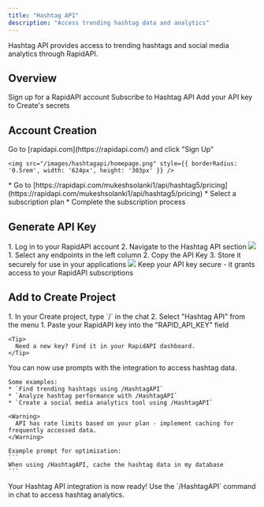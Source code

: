 ```yaml
---
title: "Hashtag API"
description: "Access trending hashtag data and analytics"
---
```


Hashtag API provides access to trending hashtags and social media analytics through RapidAPI.

## Overview

<CardGroup cols={2}>
  <Card title="Create Account" icon="user">
    Sign up for a RapidAPI account
  </Card>
  <Card title="Get API Key" icon="key">
    Subscribe to Hashtag API
  </Card>
  <Card title="Copy into Create" icon="plug">
    Add your API key to Create's secrets
  </Card>
</CardGroup>

## Account Creation

<Steps>
  <Step title="Visit RapidAPI Website">
    Go to [rapidapi.com](https://rapidapi.com/) and click "Sign Up"
    
    <img src="/images/hashtagapi/homepage.png" style={{ borderRadius: '0.5rem', width: '624px', height: '303px' }} />
  </Step>

  <Step title="Subscribe to Hashtag API Pro">
    * Go to [https://rapidapi.com/mukeshsolanki1/api/hashtag5/pricing](https://rapidapi.com/mukeshsolanki1/api/hashtag5/pricing)
    * Select a subscription plan
    * Complete the subscription process
  </Step>
</Steps>

## Generate API Key

<Steps>
  <Step title="Access Your Dashboard">
    1. Log in to your RapidAPI account
    2. Navigate to the Hashtag API section
    <img src="/images/hashtagapi/dashboard.png" style={{ borderRadius: '0.5rem' }} />
  </Step>

  <Step title="Find your API Key">
    1. Select any endpoints in the left column
    2. Copy the API Key
    3. Store it securely for use in your applications
    <img src="/images/hashtagapi/apigen.png" style={{ borderRadius: '0.5rem' }} />
    <Warning>
      Keep your API key secure - it grants access to your RapidAPI subscriptions
    </Warning>
  </Step>
</Steps>

## Add to Create Project

<Steps>
  <Step title="Add the integration">
    1. In your Create project, type `/` in the chat 
    2. Select "Hashtag API" from the menu
  </Step>

  <Step title="Add your API key">
    1. Paste your RapidAPI key into the "RAPID_API_KEY" field
    
    <Tip>
      Need a new key? Find it in your RapidAPI dashboard.
    </Tip>
  </Step>

  <Step title="Use it">
    You can now use prompts with the integration to access hashtag data.

    Some examples:
    * `Find trending hashtags using /HashtagAPI`
    * `Analyze hashtag performance with /HashtagAPI`
    * `Create a social media analytics tool using /HashtagAPI`

    <Warning>
      API has rate limits based on your plan - implement caching for frequently accessed data.
    </Warning>

    Example prompt for optimization:
    ```
    When using /HashtagAPI, cache the hashtag data in my database
    ```
  </Step>
</Steps>

<Note type="success">
  Your Hashtag API integration is now ready! Use the `/HashtagAPI` command in chat to access hashtag analytics.
</Note>